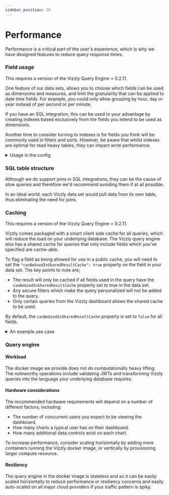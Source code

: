 ```yaml
---
sidebar_position: 20
---
```


# Performance

Performance is a critical part of the user's experience, which is why we have designed features to reduce query response times.

### Field usage
<p style={{fontSize: "13px"}}>This requires a version of the Vizzly Query Engine > 0.2.11.</p>

One feature of our data sets, allows you to choose which fields can be used as dimensions and measures, and limit the granularity that can be applied to date time fields. For example, you could only allow grouping by hour, day or year instead of per second or per minute.

If you have an SQL integration, this can be used to your advantage by creating indexes based exclusively from the fields you intend to be used as dimensions.

Another time to consider turning to indexes is for fields you think will be commonly used in filters and sorts. However, be aware that whilst indexes are optimal for read heavy tables, they can impact write performance.

<details>
  <summary>Usage in the config</summary>

Each field in a data set can optionally provide a `canBeDimension` or `canBeMeasure` key with a boolean value. For example;

```jsonc
{
  "canBeDimension": true,
  "canBeMeasure": false
}
```

By default, the values of these properties are both `true`, and setting `false` will remove the field as an option in the chart editor.

**NOTE:** This requires a version of the Vizzly Query Engine > 0.2.11 and of our [dashboard react library](https://www.npmjs.com/package/@vizzly/dashboard) > 0.0.35
</details>

### SQL table structure

Although we do support joins in SQL integrations, they can be the cause of slow queries and therefore we'd recommend avoiding them if at all possible.

In an ideal world, each Vizzly data set would pull data from its own table, thus eliminating the need for joins.

### Caching
<p style={{fontSize: "13px"}}>This requires a version of the Vizzly Query Engine > 0.2.11.</p>

Vizzly comes packaged with a smart client side cache for all queries, which will reduce the load on your underlying database. The Vizzly query engine also has a shared cache for 
queries that only include fields which you've specified are cache-able.

To flag a field as being allowed for use in a public cache, you will need to set the `"canBeUsedInSharedResultCache": true` property on the field in your data set.
The key points to note are;

- The result will only be cached if all fields used in the query have the `canBeUsedInSharedResultCache` property set to true in the data set.
- Any secure filters which make the query personalized will not be added to the query.
- Only certain queries from the Vizzly dashboard allows the shared cache to be used.

By default, the `canBeUsedInSharedResultCache` property is set to `false` for all fields.

<details>
  <summary>An example use case</summary>

Commonly, local and global filters are based upon fields that don't contain private information. For example, say we have this table of data;

| Order ID | Customer Email     | Total Paid | Category      |
|----------|--------------------|------------|---------------|
| 1        | james@example.com  | 35.00      | Entertainment |
| 2        | sophie@example.com | 35.00      | Sports        |

Clearly, the "Customer Email" field contains private information, however the "Category" field does not, and the "Category" field is the most likely field that you'd want to specify a global or local filter for.

Therefore, if we were to mark the "Category" field with `"canBeUsedInSharedResultCache": true` in the Vizzly data set, then the Vizzly query engine will use this information
to optimize the performance of queries used to offer the global or local filter based on the "Category" field.

</details>

### Query engine

#### Workload

The docker image we provide does not do computationally heavy lifting. The noteworthy operations include validating JWTs and transforming Vizzly queries into the language your underlying database requires.

#### Hardware considerations

The recommended hardware requirements will depend on a number of different factors, including:

- The number of concurrent users you expect to be viewing the dashboard.
- How many charts a typical user has on their dashboard.
- How many additional data controls exist on each chart.

To increase performance, consider scaling horizontally by adding more containers running the Vizzly docker image, or vertically by provisioning larger compute resource.

#### Resiliency

The query engine in the docker image is stateless and so it can be easily scaled horizontally to reduce performance or resiliency concerns and easily auto-scaled on all major cloud providers if your traffic pattern is spiky.
